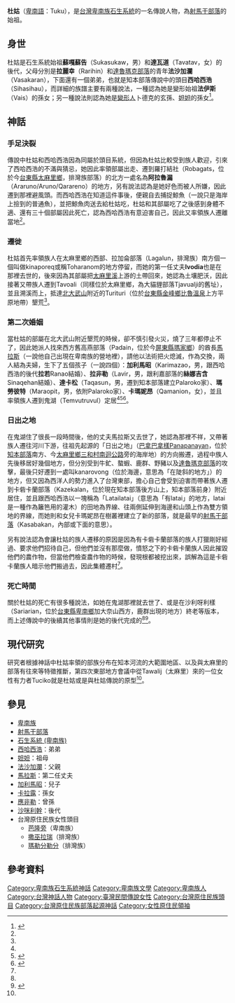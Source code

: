 '''杜姑'''（[[卑南語|卑南語]]：Tuku），是[[台灣|台灣]][[卑南族|卑南族]][[石生系統_(卑南族)|石生系統]]的一名傳說人物，為[[射馬干部落|射馬干部落]]的始祖。
==身世==
杜姑是石生系統始祖'''蘇嘎蘇告'''（Sukasukaw，男）和'''達瓦道'''（Tavatav，女）的後代，父母分別是'''拉麗幸'''（Rarihin）和[[達魯瑪克部落|達魯瑪克部落]]的青年'''法沙加瀾'''（Vasakaran），下面還有一個弟弟，也就是知本部落傳說中的頭目'''西哈西浩'''（Sihasihau），而詳細的族譜主要有兩種說法，一種認為她是變形始祖'''法伊斯'''（Vais）的孫女；另一種說法則認為她是[[變形人|變形人]]卜德克的玄孫、[[妲妲|妲妲]]的孫女<ref name="台灣原住民史-卑南族史篇">{{cite book|last=|first=|date=1998-12-01|title=台灣原住民史-卑南族史篇|url=https://www.books.com.tw/products/0010362281|location=|publisher=國史館台灣文獻館|page=|isbn=9789570231434|author=宋龍生|access-date=2021-03-02|archive-date=2020-07-10|archive-url=https://web.archive.org/web/20200710124248/https://www.books.com.tw/products/0010362281|dead-url=no}}</ref>。

==神話==
===手足決裂===
傳說中杜姑和西哈西浩因為同屬於頭目系統，但因為杜姑比較受到族人歡迎，引來了西哈西浩的不滿與猜忌，她因此率領部屬出走、遷到羅打結社（Robagats，位於今[[台東縣|台東縣]][[太麻里鄉|太麻里鄉]]，排灣族部落）的北方一處名為'''阿拉魯漏'''（Araruno/Aruno/Qarareno）的地方，另有說法認為是她好色而被人所嫌，因此遷到那裡避風頭。而西哈西浩在知道這件事後，便親自去捕捉鯨魚（一說只是海岸上撿到的普通魚），並把鯨魚肉送去給杜姑吃，杜姑和其部屬吃了之後感到身體不適、還有三十個部屬因此死亡，認為西哈西浩有意迫害自己，因此又率領族人遷離當地<ref name="台灣原住民史-卑南族史篇"/>。
===遷徙===
杜姑首先率領族人在太麻里鄉的西部、拉加侖部落（Lagalun，排灣族）南方個一個叫做kinaporeq或稱Toharanom的地方停留，而她的第一任丈夫'''Ivodia'''也是在那裡去世的，後來因為其部屬把[[太麻里溪|太麻里溪]]上游的土帶回來，她認為土壤肥沃，因此接著又帶族人遷到Tavoali（同樣位於太麻里鄉，為大貓貍部落Tjavualji的舊址），並且溯溪而上，抵達[[北大武山|北大武山]]附近的Turituri（位於[[台東縣|台東縣]][[金峰鄉_(台灣)|金峰鄉]][[比魯溫泉|比魯溫泉]]上方平原地帶）墾荒<ref name="台灣原住民史-卑南族史篇"/>。
===第二次婚姻===
當杜姑的部屬在北大武山附近墾荒的時候，卻不慎引發火災，燒了三年都停止不了，因此她派人找來西方舊高燕部落（Padain，位於今[[屏東縣|屏東縣]][[瑪家鄉|瑪家鄉]]）的酋長[[馬拉斯|馬拉斯]]（一說他自己出現在卑南族的營地裡），請他以法術把火熄滅，作為交換，兩人結為夫婦，生下了五個孩子（一說四個）：'''加利馬昭'''（Karimazao，男，跟西哈西浩的後代'''拉若'''Ranao結婚）、'''拉非勒'''（Lavir，男，跟利嘉部落的'''絲娜吉含'''Sinaqehan結婚）、'''達卡松'''（Taqasun，男，遷到知本部落建立Palaroko家）、'''瑪勞彼特'''（Maraopit，男，依附Palaroko家）、'''卡瑪妮昂'''（Qamanion，女），並且率領族人遷到鬼湖（Temvutruvul）定居<ref name="台灣原住民史-卑南族史篇"/><ref name="卑南族神話故事集錦">{{cite book|last=|first=|date=1994-06-01|title=卑南族神話故事集錦|url=https://www.govbooks.com.tw/books/10929|location=|publisher=臺東縣政府文化局|page=|isbn=|author=林豪勳 / 陳光榮|access-date=2021-03-02|archive-date=2020-03-17|archive-url=https://web.archive.org/web/20200317232300/https://www.govbooks.com.tw/books/10929|dead-url=no}}</ref><ref name="祖靈的腳步">{{cite book |last= |first= |date=1998-06-26|title=祖靈的腳步|url=https://www.kingstone.com.tw/basic/2015390113894/|location= |publisher=晨星|page= |isbn=9789575836597|author=曾建次}}</ref>。
===日出之地===
在鬼湖住了很長一段時間後，他的丈夫馬拉斯又去世了，她認為那裡不祥，又帶著族人遷往河川下游，往祖先起源的「日出之地」（[[巴拿巴拿樣|巴拿巴拿樣]]Panapanayan，位於[[知本部落|知本部落]]南方、今[[太麻里鄉|太麻里鄉]][[三和村_(臺東縣)|三和村]][[南迴公路|南迴公路]]旁的海岸地）的方向搬遷，過程中族人先後移居好幾個地方，但分別受到牛釯、螯蝦、鹿群、野豬以及[[達魯瑪克部落|達魯瑪克部落]]的攻擊，最後只好遷到一處叫kanarovong（位於海邊，意思為「在陡斜的地方」）的地方，但又因為西洋人的勢力進入了台灣東部，擔心自己會受到迫害而帶著族人遷到卡砦卡蘭部落（Kazekalan，位於現在知本部落後方山上，知本部落前身）附近居住，並且跟西哈西浩以一塊稱為「Latailatai」（意思為「有latai」的地方，latai是一種作為籬笆用的灌木）的田地為界線、往兩側延伸到海邊和山頭上作為雙方領地的界線，而她則和女兒卡瑪妮昂在樹叢裡建立了新的部落，就是最早的[[射馬干部落|射馬干部落]]（Kasabakan，內部或下面的意思）。

另有說法認為會讓杜姑的族人遷移的原因是因為有卡砦卡蘭部落的族人打獵剛好經過、要求他們招待自己，但他們並沒有那麼做，憤怒之下的卡砦卡蘭族人因此摧毀他們的農作物，但當他們檢查農作物的時候，發現根都被挖出來，誤解為這是卡砦卡蘭族人暗示他們搬過去，因此集體遷村<ref name="台灣原住民史-卑南族史篇"/>。

===死亡時間===
關於杜姑的死亡有很多種說法，如她在鬼湖那裡就去世了、或是在沙利呀利樣（Sariarian，位於[[台東縣|台東縣]][[卑南鄉|卑南鄉]]加大奈山西方，鹿群出現的地方）終老等版本，而上述傳說中的後續其他事情則是她的後代完成的<ref name="台灣原住民史-卑南族史篇"/><ref name="公主與鹿">{{cite web|url=https://www.ia.gov.tw/story_detail.php?id=29|title=射馬干的神話----公主與鹿|accessdate=|archive-date=2021-05-22|archive-url=https://web.archive.org/web/20210522081431/https://www.ia.gov.tw/story_detail.php?id=29|dead-url=no}}</ref>。

==現代研究==
研究者根據神話中杜姑率領的部族分布在知本河流的大範圍地區、以及與太麻里的部落有往來等特徵推斷，第四次東部地方會議中從Tawalij（太麻里）來的一位女性有力者Tuciko就是杜姑或是與杜姑傳說的原型<ref name="台灣原住民史-卑南族史篇"/>。

==參見==
*[[卑南族|卑南族]]
*[[射馬干部落|射馬干部落]]
*[[石生系統_(卑南族)|石生系統 (卑南族)]]
*[[西哈西浩|西哈西浩]]：弟弟
*[[妲妲|妲妲]]：祖母
*[[巴薩卡蘭|法沙加瀾]]：父親
*[[馬拉斯|馬拉斯]]：第二任丈夫
*[[加利馬昭|加利馬昭]]：兒子
*[[卡拉露|卡拉露]]：孫女
*[[應非勒|應非勒]]：曾孫
*[[沙咪利幹|沙咪利幹]]：後代
*台灣原住民族女性頭目
**[[芭隆旁|芭隆旁]]（卑南族）
**[[撒巫拉瑞|撒巫拉瑞]]（排灣族）
**[[瑪勒分勒分|瑪勒分勒分]]（排灣族）

==參考資料==
{{reflist}}

{{卑南族神話}}
[[Category:卑南族石生系統神話|Category:卑南族石生系統神話]]
[[Category:卑南族文學|Category:卑南族文學]]
[[Category:卑南族人|Category:卑南族人]]
[[Category:台灣神話人物|Category:台灣神話人物]]
[[Category:臺灣民間傳說女性|Category:臺灣民間傳說女性]]
[[Category:台灣原住民族頭目|Category:台灣原住民族頭目]]
[[Category:台灣原住民族部落起源神話|Category:台灣原住民族部落起源神話]]
[[Category:女性原住民領袖|Category:女性原住民領袖]]